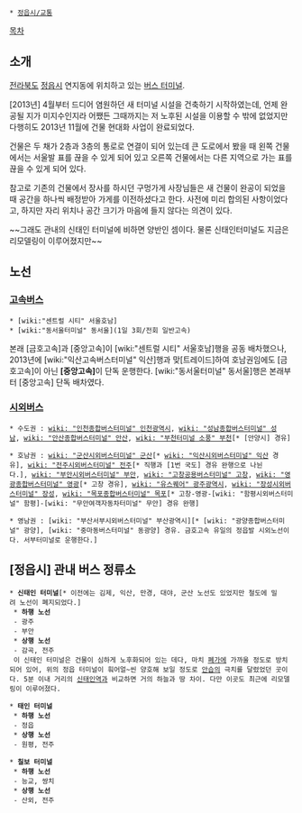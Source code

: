  * [[정읍시/교통]]

[[목차]]
== 소개 ==
[[전라북도]] [[정읍시]] 연지동에 위치하고 있는 [[버스 터미널]].

[2013년] 4월부터 드디어 염원하던 새 터미널 시설을 건축하기 시작하였는데, 언제 완공될 지가 미지수인지라 어쨌든 그때까지는 저 노후된 시설을 이용할 수 밖에 없었지만 다행히도 2013년 11월에 건물 현대화 사업이 완료되었다.

건물은 두 채가 2층과 3층의 통로로 연결이 되어 있는데 큰 도로에서 봤을 때 왼쪽 건물에서는 서울발 표를 끊을 수 있게 되어 있고 오른쪽 건물에서는 다른 지역으로 가는 표를 끊을 수 있게 되어 있다.

참고로 기존의 건물에서 장사를 하시던 구멍가게 사장님들은 새 건물이 완공이 되었을 때 공간을 하나씩 배정받아 가게를 이전하셨다고 한다. 사전에 미리 합의된 사항이었다고, 하지만 자리 위치나 공간 크기가 마음에 들지 않다는 의견이 있다.

~~그래도 관내의 신태인 터미널에 비하면 양반인 셈이다. 물론 신태인터미널도 지금은 리모델링이 이루어졌지만~~

== 노선 ==
=== [[고속버스]] ===
 * [wiki:"센트럴 시티" 서울호남]
 * [wiki:"동서울터미널" 동서울](1일 3회/전회 일반고속)

본래 [금호고속]과 [중앙고속]이 [wiki:"센트럴 시티" 서울호남]행을 공동 배차했으나, 2013년에 [wiki:"익산고속버스터미널" 익산]행과 맞[트레이드]하여 호남권임에도 [금호고속]이 아닌 '''[중앙고속]'''이 단독 운행한다. [wiki:"동서울터미널" 동서울]행은 본래부터 [중앙고속] 단독 배차였다.

=== [[시외버스]] ===
 * 수도권 : [[wiki: "인천종합버스터미널" 인천광역시]], [[wiki: "성남종합버스터미널" 성남]], [[wiki: "안산종합버스터미널" 안산]], [[wiki: "부천터미널 소풍" 부천]][* [안양시] 경유]

 * 호남권 : [[wiki: "군산시외버스터미널" 군산]][* [[wiki: "익산시외버스터미널" 익산]] 경유], [[wiki: "전주시외버스터미널" 전주]][* 직행과 [1번 국도] 경유 완행으로 나뉜다.], [[wiki: "부안시외버스터미널" 부안]], [[wiki: "고창공용버스터미널" 고창]], [[wiki: "영광종합버스터미널" 영광]][* 고창 경유], [[wiki: "유스퀘어" 광주광역시]], [[wiki: "장성시외버스터미널" 장성]], [[wiki: "목포종합버스터미널" 목포]][* 고창-영광-[wiki: "함평시외버스터미널" 함평]-[wiki: "무안여객자동차터미널" 무안] 경유 완행]

 * 영남권 : [wiki: "부산서부시외버스터미널" 부산광역시][* [wiki: "광양종합버스터미널" 광양], [wiki: "중마동버스터미널" 동광양] 경유. 금호고속 유일의 정읍발 시외노선이다. 서부터미널로 운행한다.]

== [정읍시] 관내 버스 정류소 ==
 * '''신태인 터미널'''[* 이전에는 김제, 익산, 만경, 대야, 군산 노선도 있었지만 철도에 밀려 노선이 폐지되었다.]
  * '''하행 노선'''
  - 광주
  - 부안
  * '''상행 노선'''
  - 감곡, 전주
  이 신태인 터미널은 건물이 심하게 노후화되어 있는 데다, 마치 [[폐가]]에 가까울 정도로 방치되어 있어, 위의 정읍 터미널이 훠어얼~씬 양호해 보일 정도로 [[안습]]의 극치를 달렸었던 곳이다. 5분 이내 거리의 [[신태인역]]과 비교하면 거의 하늘과 땅 차이. 다만 이곳도 최근에 리모델링이 이루어졌다. 

 * '''태인 터미널'''
  * '''하행 노선'''
  - 정읍
  * '''상행 노선'''
  - 원평, 전주

 * '''칠보 터미널'''
  * '''하행 노선'''
  - 능교, 쌍치
  * '''상행 노선'''
  - 산외, 전주
